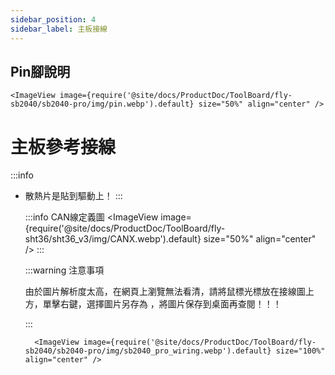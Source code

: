 ```yaml
---
sidebar_position: 4
sidebar_label: 主板接線
---
```


## Pin腳說明


    <ImageView image={require('@site/docs/ProductDoc/ToolBoard/fly-sb2040/sb2040-pro/img/pin.webp').default} size="50%" align="center" />

# 主板參考接線

:::info
* 散熱片是貼到驅動上！
:::

    :::info CAN線定義圖
<ImageView image={require('@site/docs/ProductDoc/ToolBoard/fly-sht36/sht36_v3/img/CANX.webp').default} size="50%" align="center" />
    :::

    :::warning 注意事項

    由於圖片解析度太高，在網頁上瀏覽無法看清，請將鼠標光標放在接線圖上方，單擊右鍵，選擇圖片另存為 ，將圖片保存到桌面再查閱！！！

    :::

        <ImageView image={require('@site/docs/ProductDoc/ToolBoard/fly-sb2040/sb2040-pro/img/sb2040_pro_wiring.webp').default} size="100%" align="center" />